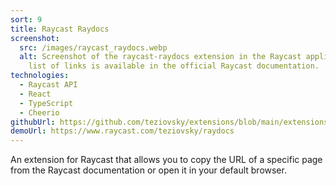 ```yaml
---
sort: 9
title: Raycast Raydocs
screenshot:
  src: /images/raycast_raydocs.webp
  alt: Screenshot of the raycast-raydocs extension in the Raycast application. A
    list of links is available in the official Raycast documentation.
technologies:
  - Raycast API
  - React
  - TypeScript
  - Cheerio
githubUrl: https://github.com/teziovsky/extensions/blob/main/extensions/raydocs/package.json
demoUrl: https://www.raycast.com/teziovsky/raydocs
---
```


An extension for Raycast that allows you to copy the URL of a specific page from the Raycast documentation or open it in your default browser.
